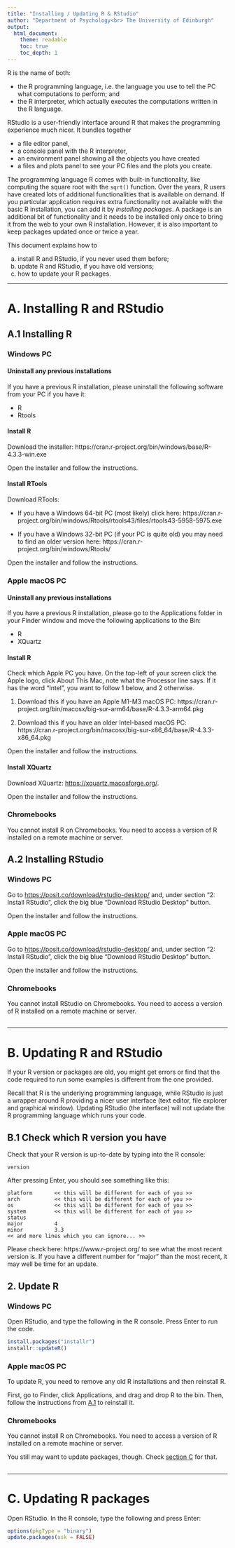 ```yaml
---
title: "Installing / Updating R & RStudio"
author: "Department of Psychology<br> The University of Edinburgh"
output:
  html_document:
    theme: readable
    toc: true
    toc_depth: 1
---
```



R is the name of both:

- the R programming language, i.e. the language you use to tell the PC what computations to perform; and
- the R interpreter, which actually executes the computations written in the R language.

RStudio is a user-friendly interface around R that makes the programming experience much nicer. It bundles together 

- a file editor panel, 
- a console panel with the R interpreter, 
- an environment panel showing all the objects you have created
- a files and plots panel to see your PC files and the plots you create.


The programming language R comes with built-in functionality, like computing the square root with the `sqrt()` function. Over the years, R users have created lots of additional functionalities that is available on demand. If you particular application requires extra functionality not available with the basic R installation, you can add it by *installing packages*. A package is an additional bit of functionality and it needs to be installed only once to bring it from the web to your own R installation. However, it is also important to keep packages updated once or twice a year.


This document explains how to 

a) install R and RStudio, if you never used them before; 
b) update R and RStudio, if you have old versions;
c) how to update your R packages.


---


# A. Installing R and RStudio

## A.1 Installing R {.tabset .tabset-fade .tabset-pills}

### Windows PC

#### Uninstall any previous installations

If you have a previous R installation, please uninstall the following software from your PC if you have it:

- R
- Rtools

#### Install R

Download the installer: https://cran.r-project.org/bin/windows/base/R-4.3.3-win.exe

Open the installer and follow the instructions.

#### Install RTools

Download RTools:

- If you have a Windows 64-bit PC (most likely) click here: https://cran.r-project.org/bin/windows/Rtools/rtools43/files/rtools43-5958-5975.exe

- If you have a Windows 32-bit PC (if your PC is quite old) you may need to find an older version here: https://cran.r-project.org/bin/windows/Rtools/

Open the installer and follow the instructions.



### Apple macOS PC

#### Uninstall any previous installations

If you have a previous R installation, please go to the Applications folder in your Finder window and move the following applications to the Bin:

- R
- XQuartz


#### Install R

Check which Apple PC you have. On the top-left of your screen click the Apple logo, click About This Mac, note what the Processor line says. If it has the word "Intel", you want to follow 1 below, and 2 otherwise.

1. Download this if you have an Apple M1-M3 macOS PC: https://cran.r-project.org/bin/macosx/big-sur-arm64/base/R-4.3.3-arm64.pkg

2. Download this if you have an older Intel-based macOS PC: https://cran.r-project.org/bin/macosx/big-sur-x86_64/base/R-4.3.3-x86_64.pkg

Open the installer and follow the instructions.


#### Install XQuartz

Download XQuartz: [https://xquartz.macosforge.org/](https://xquartz.macosforge.org/). 

Open the installer and follow the instructions.



### Chromebooks

You cannot install R on Chromebooks. You need to access a version of R installed on a remote machine or server.



## A.2 Installing RStudio {.tabset .tabset-fade .tabset-pills}

### Windows PC {#install-win}

Go to <https://posit.co/download/rstudio-desktop/> and, under section "2: Install RStudio", click the big blue "Download RStudio Desktop" button.

Open the installer and follow the instructions.

### Apple macOS PC {#install-mac}

Go to <https://posit.co/download/rstudio-desktop/> and, under section "2: Install RStudio", click the big blue "Download RStudio Desktop" button.

Open the installer and follow the instructions.


### Chromebooks {#install-chrome}

You cannot install RStudio on Chromebooks. You need to access a version of R installed on a remote machine or server.


## {-}


---


# B. Updating R and RStudio

If your R version or packages are old, you might get errors or find that the code required to run some examples is different from the one provided.

Recall that R is the underlying programming language, while RStudio is just a wrapper around R providing a nicer user interface (text editor, file explorer and graphical window). Updating RStudio (the interface) will not update the R programming language which runs your code.  

## B.1 Check which R version you have

Check that your R version is up-to-date by typing into the R console:

```
version
```

After pressing Enter, you should see  something like this:

```
platform       << this will be different for each of you >>     
arch           << this will be different for each of you >>                  
os             << this will be different for each of you >>     
system         << this will be different for each of you >>        
status                                     
major          4                           
minor          3.3                         
<< and more lines which you can ignore... >>
```

Please check here: https://www.r-project.org/ to see what the most recent version is. If you have a different number for "major" than the most recent, it may well be time for an update.  


## 2. Update R {.tabset .tabset-fade .tabset-pills}

### Windows PC

Open RStudio, and type the following in the R console. Press Enter to run the code.

```r
install.packages("installr")
installr::updateR()
```


### Apple macOS PC

To update R, you need to remove any old R installations and then reinstall R. 

First, go to Finder, click Applications, and drag and drop R to the bin.
Then, follow the instructions from [A.1](#install-mac) to reinstall it.


### Chromebooks

You cannot install R on Chromebooks. You need to access a version of R installed on a remote machine or server.

You still may want to update packages, though. Check [section C](#update-pkgs) for that.

## {-}


---


# C. Updating R packages {#update-pkgs}

Open RStudio. In the R console, type the following and press Enter:

```r
options(pkgType = "binary")
update.packages(ask = FALSE)
```

<br>

